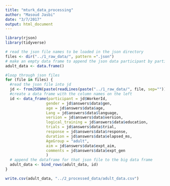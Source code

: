 ```yaml
---
title: "mturk_data_processing"
author: "Masoud Jasbi"
date: "3/7/2017"
output: html_document
---
```


```r
library(rjson)
library(tidyverse)
```

```r
# read the json file names to be loaded in the json directory
files <- dir("../1_raw_data/", pattern =".json") 
# make an empty data frame to append the json data participant by participant
adult_data <- data.frame()

#loop through json files
for (file in files) {
  #read the json file into jd
  jd <- fromJSON(paste(readLines(paste("../1_raw_data/", file, sep="")), collapse=""))
  #create a data frame with the column names on the left
  id <- data_frame(participant = jd$WorkerId,
                  gender = jd$answers$data$gen,
                  age = jd$answers$data$age,
                  Lang = jd$answers$data$language,
                  version = jd$answers$data$version,
                  logical_training = jd$answers$data$education,
                  trials = jd$answers$data$trial,
                  response = jd$answers$data$response,
                  duration = jd$answers$data$elapsed_ms,
                  AgeGroup = "adult",
                  aim = jd$answers$data$expt_aim,
                  comments = jd$answers$data$expt_gen
                  )
  # append the dataframe for that json file to the big data frame 
  adult_data <- bind_rows(adult_data, id)
}

write.csv(adult_data, "../2_processed_data/adult_data.csv")
```

